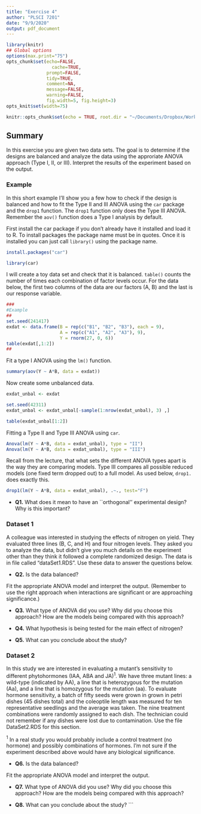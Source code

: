 ```yaml
---
title: "Exercise 4"
author: "PLSCI 7201"
date: "9/9/2020"
output: pdf_document
---
```



```r
library(knitr)
## Global options
options(max.print="75")
opts_chunk$set(echo=FALSE,
	             cache=TRUE,
               prompt=FALSE,
               tidy=TRUE,
               comment=NA,
               message=FALSE,
               warning=FALSE, 
               fig.width=5, fig.height=3)
opts_knit$set(width=75)
```

```r
knitr::opts_chunk$set(echo = TRUE, root.dir = "~/Documents/Dropbox/Work/NRT_AdvStat/Exercises/Day4/")
```


## Summary 
In this exercise you are given two data sets. The goal is to determine if the designs are balanced and analyze the data using the approriate ANOVA approach (Type I, II, or III). Interpret the results of the experiment based on the output.

### Example
In this short example I'll show you a few how to check if the design is balanced and how to fit the Type II and III ANOVA using the ``car`` package and the ``drop1`` function. The ``drop1`` function only does the Type III ANOVA. Remember the ``aov()`` function does a Type I analysis by default.

First install the car package if you don't already have it installed and load it to R. To install packages the package name must be in quotes. Once it is installed you can just call ``library()`` using the package name.

```r
install.packages("car")

library(car)
```

I will create a toy data set and check that it is balanced. ``table()`` counts the number of times each combination of factor levels occur. For the data below, the first two columns of the data are our factors (A, B) and the last is our response variable.
```r
###
#Example
##
set.seed(241417)
exdat <- data.frame(B = rep(c("B1", "B2", "B3"), each = 9), 
                    A = rep(c("A1", "A2", "A3"), 9), 
                    Y = rnorm(27, 0, 6))
table(exdat[,1:2])
##
```

Fit a type I ANOVA using the ``lm()`` function. 
```r
summary(aov(Y ~ A*B, data = exdat))
```

Now create some unbalanced data.
```r
exdat_unbal <- exdat

set.seed(42311)
exdat_unbal <- exdat_unbal[-sample(1:nrow(exdat_unbal), 3) ,]

table(exdat_unbal[1:2])
```

Fitting a Type II and Type III ANOVA using ``car``.
```r
Anova(lm(Y ~ A*B, data = exdat_unbal), type = "II")
Anova(lm(Y ~ A*B, data = exdat_unbal), type = "III")
```

Recall from the lecture, that what sets the different ANOVA types apart is the way they are comparing models. Type III compares all possible reduced models (one fixed term dropped out) to a full model. As used below, ``drop1.`` does exactly this.
```r
drop1(lm(Y ~ A*B, data = exdat_unbal), .~., test="F")
```


\newpage
* **Q1.** What does it mean to have an ``orthogonal'' experimental design? Why is this important?

### Dataset 1

A colleague was interested in studying the effects of nitrogen on yield. They evaluated three lines (B, C, and H) and four nitrogen levels. They asked you to analyze the data, but didn't give you much details on the experiment other than they think it followed a complete randomized design. The data is in file called "dataSet1.RDS". Use these data to answer the questions below.


* **Q2.** Is the data balanced?

Fit the appropriate ANOVA model and interpret the output. (Remember to use the right approach when interactions are significant or are approaching significance.)

* **Q3.** What type of ANOVA did you use? Why did you choose this approach? How are the models being compared with this approach? 

* **Q4.** What hypothesis is being tested for the main effect of nitrogen?

* **Q5.** What can you conclude about the study?

\newpage
### Dataset 2

In this study we are interested in evaluating a mutant's sensitivity to different phytohormones (IAA, ABA and JA)$^1$. We have three mutant lines: a wild-type (indicated by AA), a line that is heterozygous for the mutation (Aa), and a line that is homozygous for the mutation (aa). To evaluate hormone sensitivity, a batch of fifty seeds were grown in grown in petri dishes (45 dishes total) and the coleoptile length was measured for ten representative seedlings and the average was taken. The nine treatment combinations were randomly assigned to each dish. The technician could not remember if any dishes were lost due to contamination. Use the file DataSet2.RDS for this section.

$^1$ In a real study you would probably include a control treatment (no hormone) and possibly combinations of hormones. I'm not sure if the experiment described above would have any biological significance.

* **Q6.** Is the data balanced?

Fit the appropriate ANOVA model and interpret the output. 

* **Q7.** What type of ANOVA did you use? Why did you choose this approach? How are the models being compared with this approach? 

* **Q8.** What can you conclude about the study?
```


